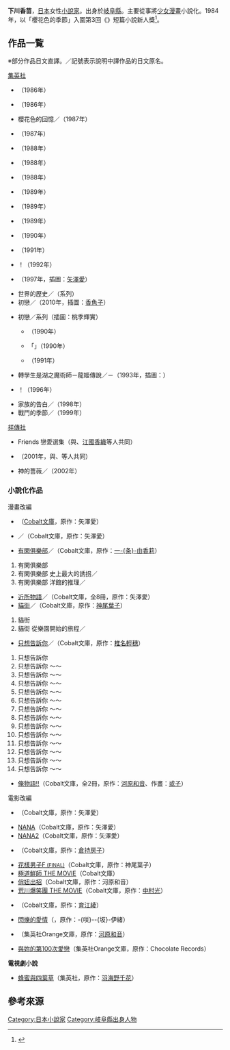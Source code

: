 {{BLPsources|time=2020-08-14T09:50:07+00:00}}
{{noteTA|G1=Anime}}
{{Japanese|japanese=下川 香苗|kana=しもかわ かなえ|romaji=Shimokawa Kanae}}
{{小說}}
'''下川香苗'''{{BD|1964年|||}}，[[日本|日本]]女性[[小說家|小說家]]。出身於[[岐阜縣|岐阜縣]]。主要從事將[[少女漫畫|少女漫畫]]小說化。1984年，以「櫻花色的季節」入圍第3回《{{link-ja|COBALT|Cobalt (雑誌)}}》短篇小說新人獎<ref>{{cite web|url=http://orangebunko.shueisha.co.jp/authors/%E4%B8%8B%E5%B7%9D-%E9%A6%99%E8%8B%97|script-title=ja:下川 香苗｜著者プロフィール|work=集英社Orange文庫|publisher=[[集英社|集英社]]|accessdate=2018-11-21|language=ja|archive-date=2019-02-19|archive-url=https://web.archive.org/web/20190219075240/http://orangebunko.shueisha.co.jp/authors/%E4%B8%8B%E5%B7%9D-%E9%A6%99%E8%8B%97|dead-url=no}}</ref>。

== 作品一覧 ==
※部分作品日文直譯。／記號表示說明中譯作品的日文原名。
; [[集英社|集英社]]
* {{lang|ja|夕やけ色のラブレター}}（1986年）
* {{lang|ja|虹いろイヤリング}}（1986年）
* 櫻花色的回憶／{{lang|ja|さくら色のメモリアル}}（1987年）
* {{lang|ja|それはキッスで始まった}}（1987年）
* {{lang|ja|春いろセレナーデ}}（1988年）
* {{lang|ja|そしてハートに恋の風}}（1988年）
* {{lang|ja|秘密の天使になげキッス}}（1988年）
* {{lang|ja|ハートに魔法の花束を}}（1989年）
* {{lang|ja|夢いろネックレス}}（1989年）
* {{lang|ja|虹と光のセシルブルー}}（1989年）
* {{lang|ja|あなただけしか愛せない}}（1990年）
* {{lang|ja|鳥のように、愛のように}}（1991年）
* {{lang|ja|恋になれ}}！（1992年）
* {{lang|ja|オルフェウスは千の翼を持つ}}（1997年，插圖：[[矢澤愛|矢澤愛]]）
* 世界的歴史／{{lang|ja|世界の歴史}}（{{link-ja|學習漫畫|学習漫画}}系列）
* 初戀／{{lang|ja|はつこい}}（2010年，插圖：[[香魚子|香魚子]]）
; {{link-ja|POPLAR社|ポプラ社}}
* 初戀／{{lang|ja|初恋}}系列（插圖：桃季輝實）
** {{lang|ja|初恋 あなたの瞳を信じたい}}（1990年）
** {{lang|ja|初恋 あなたに}}「{{lang|ja|好き}}」{{lang|ja|を言えるとき}}（1990年）
** {{lang|ja|初恋 あなたと銀の指輪に約束}}（1991年）
* 轉學生是湖之魔術師－龍姬傳說／{{lang|ja|転校生は湖の魔術師}}－{{lang|ja|竜姫伝説}}（1993年，插圖：{{link-ja|すもと亞夢|すもと亜夢}}）
* {{lang|ja|だいじょうぶ}}！{{lang|ja|可能性は無限大}}（1996年）
* 家族的告白／{{lang|ja|家族の告白}}（1998年）
* 戰鬥的季節／{{lang|ja|闘いの季節}}（1999年）
; [[祥傳社|祥傳社]]
* Friends 戀愛選集（與{{link-ja|安達千夏|安達千夏}}、[[江國香織|江國香織]]等人共同）
* {{link-ja|LOVERS 戀愛選集|LOVERS 恋愛アンソロジー}}（2001年，與{{link-ja|唯川惠|唯川恵}}、{{link-ja|谷村志穗|谷村志穂}}等人共同）
; {{link-ja|WANI BOOKS|ワニブックス}}
* 神的薔薇／{{lang|ja|神様の薔薇}}（2002年）

=== 小說化作品 ===
; 漫畫改編
* {{lang|ja|{{link-ja|マリンブルーの風に抱かれて|マリンブルーの風に抱かれて}}}}（[[Cobalt文庫|Cobalt文庫]]，原作：矢澤愛）
* {{link-ja|我不是天使|天使なんかじゃない}}／{{lang|ja|天使なんかじゃない}}（Cobalt文庫，原作：矢澤愛）
* [[有閑俱樂部|有閑俱樂部]]／{{lang|ja|有閑倶楽部}}（Cobalt文庫，原作：[[一条由香莉|一-{条}-由香莉]]）
# 有閑俱樂部
# 有閑俱樂部 史上最大的誘拐／{{lang|ja|有閑倶楽部 史上最大の誘拐}}
# 有閑俱樂部 洋館的推理／{{lang|ja|有閑倶楽部 史上最大の誘拐}}
* [[近所物語|近所物語]]／{{lang|ja|ご近所物語}}（Cobalt文庫，全8冊，原作：矢澤愛）
* [[貓街|貓街]]／{{lang|ja|キャットストリート}}（Cobalt文庫，原作：[[神尾葉子|神尾葉子]]）
# 貓街
# 貓街 從樂園開始的旅程／{{lang|ja|キャットストリート 楽園からの旅立ち}}
* [[只想告訴你|只想告訴你]]／{{lang|ja|君に届け}}（Cobalt文庫，原作：[[椎名輕穗|椎名輕穗]]）
# 只想告訴你
# 只想告訴你 ～{{lang|ja|恋に気づくとき}}～
# 只想告訴你 ～{{lang|ja|それぞれの片想い}}～
# 只想告訴你 ～{{lang|ja|好きと言えなくて}}～
# 只想告訴你 ～{{lang|ja|すれちがう心}}～
# 只想告訴你 ～{{lang|ja|告白をもういちど}}～
# 只想告訴你 ～{{lang|ja|あたらしい日々}}～
# 只想告訴你 ～{{lang|ja|ふたりだけの時間}}～
# 只想告訴你 ～{{lang|ja|いつもと違う夏}}～ 
# 只想告訴你 ～{{lang|ja|こころをゆらす旅}}～
# 只想告訴你 ～{{lang|ja|ためらいの理由}}～
# 只想告訴你 ～{{lang|ja|つないだ手のゆくえ}}～
# 只想告訴你 ～{{lang|ja|クリスマスをいっしょに}}～
# 只想告訴你 ～{{lang|ja|自分のまん中にあるもの}}～
* [[俺物語！！|俺物語!!]]（Cobalt文庫，全2冊，原作：[[河原和音|河原和音]]、作畫：[[或子_(漫畫家)|或子]]）

; 電影改編
* {{link-ja|下弦之月 (漫畫)|下弦の月 (漫画)|下弦之月 ～Last Walter}}（Cobalt文庫，原作：矢澤愛）
* [[NANA|NANA]]（Cobalt文庫，原作：矢澤愛）
* [[NANA|NANA2]]（Cobalt文庫，原作：矢澤愛）
* {{link-ja|天然子結構|天然コケッコー}}（Cobalt文庫，原作：[[倉持房子|倉持房子]]）
* [[花樣男子_(漫畫)|花樣男子F<small> (FINAL)</small>]]（Cobalt文庫，原作：神尾葉子）
* [[極道鮮師|極道鮮師 THE MOVIE]]（Cobalt文庫）
* [[俏妞出招|俏妞出招]]（Cobalt文庫，原作：河原和音）
* [[荒川爆笑團_(電視劇)|荒川爆笑團 THE MOVIE]]（Cobalt文庫，原作：[[中村光_(漫畫家)|中村光]]）
* {{link-ja|純淨柔軟的心|潔く柔く}}（Cobalt文庫，原作：[[育江綾|育江綾]]）
* [[閃爍的愛情|閃爍的愛情]]（{{link-ja|集英社Orange文庫|集英社オレンジ文庫}}，原作：-{咲}--{坂}-伊緒）
* {{link-ja|青空吶喊|青空エール}}（集英社Orange文庫，原作：[[河原和音|河原和音]]）
* [[與君相戀100次|與妳的第100次愛戀]]（集英社Orange文庫，原作：Chocolate Records）

'''電視劇小說'''
* [[蜂蜜與四葉草|蜂蜜與四葉草]]（集英社，原作：[[羽海野千花|羽海野千花]]）

== 參考來源 ==
{{reflist}}

{{Normdaten}}
{{DEFAULTSORT:Shimokawa Kanae}}
[[Category:日本小說家|Category:日本小說家]]
[[Category:岐阜縣出身人物|Category:岐阜縣出身人物]]